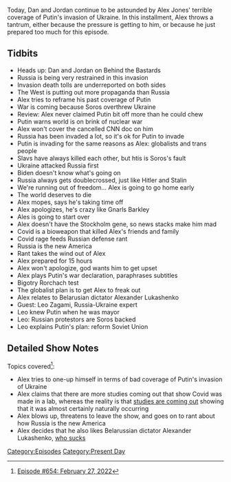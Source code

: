 {{DEFAULTSORT:
    #_EPISODE_0654:February 27, 2022
}}{{Episode
    | title           = February 27, 2022
    | caption         = [https://knowledgefight.libsyn.com/654-february-27-2022 Listen to this episode on Libsyn]
    | episodeNumber   = 654
    | length          = 01:30:56
    | airDate         = March 2, 2022
    | coverageDate    = February 27, 2022
    | episodeType     = [[:Category:Present Day|Present Day]]
    | appearance      = [[Vladimir Putin]], [[George Soros]], [[Alexander Lukashenko]], [[Leo Zagami]]
    | previousEpisode = [[653: February 25, 2022]]
    | nextEpisode     = [[655: July 18, 2003]]
}}

{{Stub}}

Today, Dan and Jordan continue to be astounded by Alex Jones' terrible coverage of Putin's invasion of Ukraine.  In this installment, Alex throws a tantrum, either because the pressure is getting to him, or because he just prepared too much for this episode.

==Tidbits==

*Heads up: Dan and Jordan on Behind the Bastards
*Russia is being very restrained in this invasion
*Invasion death tolls are underreported on both sides
*The West is putting out more propaganda than Russia
*Alex tries to reframe his past coverage of Putin
*War is coming because Soros overthrew Ukraine
*Review: Alex never claimed Putin bit off more than he could chew
*Putin warns world is on brink of nuclear war
*Alex won't cover the cancelled CNN doc on him
*Russia has been invaded a lot, so it's ok for Putin to invade
*Putin is invading for the same reasons as Alex: globalists and trans people
*Slavs have always killed each other, but htis is Soros's fault
*Ukraine attacked Russia first
*Biden doesn't know what's going on
*Russia always gets doublecrossed, just like Hitler and Stalin
*We're running out of freedom... Alex is going to go home early
*The world deserves to die
*Alex mopes, says he's taking time off
*Alex apologizes, he's crazy like Gnarls Barkley
*Ales is going to start over
*Alex doesn't have the Stockholm gene, so news stacks make him mad
*Covid is a bioweapon that killed Alex's friends and family
*Covid rage feeds Russian defense rant
*Russia is the new America
*Rant takes the wind out of Alex
*Alex prepared for 15 hours
*Alex won't apologize, god wants him to get upset
*Alex plays Putin's war declaration, paraphrases subtitles
*Bigotry Rorchach test
*The globalist plan is to get Alex to freak out
*Alex relates to Belarusian dictator Alexander Lukashenko
*Guest: Leo Zagami, Russia-Ukraine expert
*Leo knew Putin when he was mayor
*Leo: Russian protestors are Soros backed
*Leo explains Putin's plan: reform Soviet Union

==Detailed Show Notes==

Topics covered<ref>[https://knowledgefight.com/research/2022/3/1/episode-654-february-27-2022 Episode #654: February 27, 2022]</ref>:

*Alex tries to one-up himself in terms of bad coverage of Putin's invasion of Ukraine
*Alex claims that there are more studies coming out that show Covid was made in a lab, whereas the reality is that [https://www.biospace.com/article/new-studies-support-wuhan-wet-market-as-origin-of-covid-19/ studies are coming out] showing that it was almost certainly naturally occurring
*Alex blows up, threatens to leave the show, and goes on to rant about how Russia is the new America
*Alex decides that he also likes Belarussian dictator Alexander Lukashenko, [https://www.hrw.org/world-report/2022/country-chapters/belarus who sucks]

[[Category:Episodes]]
[[Category:Present Day]]

